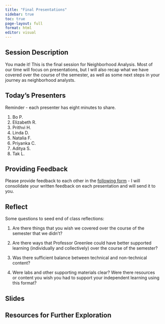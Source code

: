```yaml
---
title: "Final Presentations"
sidebar: true
toc: true
page-layout: full
format: html
editor: visual
---
```


## Session Description

You made it! This is the final session for Neighborhood Analysis. Most of our time will focus on presentations, but I will also recap what we have covered over the course of the semester, as well as some next steps in your journey as neighborhood analysts.

## Today's Presenters

Reminder - each presenter has eight minutes to share.

1.  Bo P.
2.  Elizabeth R.
3.  Prithvi H.
4.  Linda D.
5.  Natalia F.
6.  Priyanka C.
7.  Aditya S.
8.  Tak L.

## Providing Feedback

Please provide feedback to each other in the [following form](https://forms.gle/KUcP3Ek23b4uymQh6) - I will consolidate your written feedback on each presentation and will send it to you.

## Reflect

Some questions to seed end of class reflections:

1.  Are there things that you wish we covered over the course of the semester that we didn't?

2.  Are there ways that Professor Greenlee could have better supported learning (individually and collectively) over the course of the semester?

3.  Was there sufficient balance between technical and non-technical content?

4.  Were labs and other supporting materials clear? Were there resources or content you wish you had to support your independent learning using this format?

## Slides

## Resources for Further Exploration

